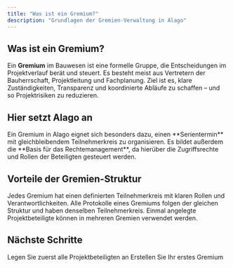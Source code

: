 ```yaml
---
title: "Was ist ein Gremium?"
description: "Grundlagen der Gremien-Verwaltung in Alago"
---
```


## Was ist ein Gremium?

Ein **Gremium** im Bauwesen ist eine formelle Gruppe, die Entscheidungen im Projektverlauf berät und steuert. Es besteht meist aus Vertretern der Bauherrschaft, Projektleitung und Fachplanung. Ziel ist es, klare Zuständigkeiten, Transparenz und koordinierte Abläufe zu schaffen – und so Projektrisiken zu reduzieren.

## Hier setzt Alago an

<Card title="Serientermine organisieren" icon="calendar">
Ein Gremium in Alago eignet sich besonders dazu, einen **Serientermin** mit gleichbleibendem Teilnehmerkreis zu organisieren.
</Card>

<Card title="Rechtemanagement" icon="shield-check">
Es bildet außerdem die **Basis für das Rechtemanagement**, da hierüber die Zugriffsrechte und Rollen der Beteiligten gesteuert werden.
</Card>

## Vorteile der Gremien-Struktur

<AccordionGroup>
  <Accordion title="🎯 Klare Zuständigkeiten">
    Jedes Gremium hat einen definierten Teilnehmerkreis mit klaren Rollen und Verantwortlichkeiten.
  </Accordion>

  <Accordion title="📋 Konsistente Protokollierung">
    Alle Protokolle eines Gremiums folgen der gleichen Struktur und haben denselben Teilnehmerkreis.
  </Accordion>

  <Accordion title="⚡ Effiziente Wiederverwendung">
    Einmal angelegte Projektbeteiligte können in mehreren Gremien verwendet werden.
  </Accordion>
</AccordionGroup>

## Nächste Schritte

<CardGroup cols={2}>
  <Card title="Projektbeteiligte hinzufügen" icon="user-plus" href="/faq/projektbeteiligte">
    Legen Sie zuerst alle Projektbeteiligten an
  </Card>
  <Card title="Gremium anlegen" icon="users" href="/faq/gremium-anlegen">
    Erstellen Sie Ihr erstes Gremium
  </Card>
</CardGroup> 